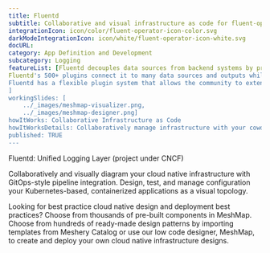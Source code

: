 ---title: Fluentd  subtitle: Collaborative and visual infrastructure as code for fluent-operatorintegrationIcon: icon/color/fluent-operator-icon-color.svgdarkModeIntegrationIcon: icon/white/fluent-operator-icon-white.svgdocURL: category: App Definition and Developmentsubcategory: LoggingfeatureList: [Fluentd decouples data sources from backend systems by providing a unified logging layer in between.,Fluentd's 500+ plugins connect it to many data sources and outputs while keeping its core simple.,Fluentd has a flexible plugin system that allows the community to extend its functionality. ]workingSlides: [    ../_images/meshmap-visualizer.png,    ../_images/meshmap-designer.png]howItWorks: Collaborative Infrastructure as CodehowItWorksDetails: Collaboratively manage infrastructure with your coworkers synchronously sharing the same designs.published: TRUE---<p>    Fluentd: Unified Logging Layer (project under CNCF)</p><p>    Collaboratively and visually diagram your cloud native infrastructure with GitOps-style pipeline integration. Design, test, and manage configuration your Kubernetes-based, containerized applications as a visual topology.</p><p>    Looking for best practice cloud native design and deployment best practices? Choose from thousands of pre-built components in MeshMap. Choose from hundreds of ready-made design patterns by importing templates from Meshery Catalog or use our low code designer, MeshMap, to create and deploy your own cloud native infrastructure designs.</p>
